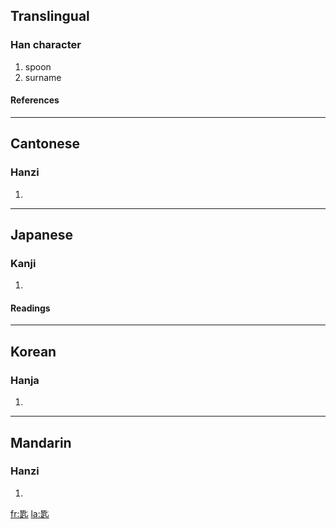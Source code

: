 ==Translingual==
===Han character===
{{Han char|rad=匕|as=09|sn=11|four=6180<sub>1</sub>|canj=日人心 (AOP)|ids=⿺[[是]][[匕]]}}
# spoon
# surname
====References====
{{Han ref|kx=0153.050|dkj=02590|dj=0344.200|hdz=10263.020|uh=5319|ud=21273|bh=B0CD|bd=45261}}
----

==Cantonese==
===Hanzi===
{{yue-hanzi|jyut=|y=chi4, si4}}
# {{defn|Cantonese}}
----
==Japanese==
===Kanji===
{{ja-kanji|grade=|rs=匕09}}
# {{defn|Japanese}} 
====Readings====
{{ja-readings|on=[[し]] (shi), [[じ]] (ji)|kun=[[さじ]] (saji)}}
----
==Korean==
===Hanja===
{{ko-hanja|hangeul=시|rv=si|mr=si}}
# {{defn|Korean}}
----
==Mandarin==
===Hanzi===
{{cmn-hanzi|pin=[[chí]] ([[chi2]])|wg=ch'ih<sup>2</sup>}}
# {{defn|Mandarin}}

[[fr:匙]]
[[la:匙]]